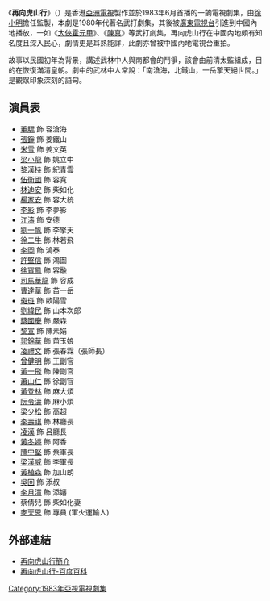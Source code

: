 {{亞視劇集 
| 中文劇名 = 再向虎山行
| 英文劇名 = {{lang|en|Tiger Hill Trail}}
| 圖像 =
| 製作年份 = 1983年
| aTV-11首播日期 = 
| aTV-11首播時間 = 
| 監製 = [[徐小明_(香港)|徐小明]]
| 編導 = {{nowrap|[[徐小明_(香港)|徐小明]]、[[阮惠源|阮惠源]]、[[丁亮_(香港)|丁　亮]]、[[李元科|李元科]]、<br />[[陳莎莉_(導演)|陳莎莉]]、[[李建武|李建武]]、[[郭煜機|郭煜機]]、[[馮柏源|馮柏源]]}}
| 助理編導 = {{nowrap|[[譚新源|譚新源]]、[[黃振球|黃振球]]、[[馬家駿|馬家駿]]、[[鄧志傑|鄧志傑]]、<br />[[蔣家駿|蔣家駿]]、[[周華宇|周華宇]]、[[黃俊文|黃俊文]]、[[孔憲鵬|孔憲鵬]]、<br />[[黎棨源|黎棨源]]}}
| 故事 = {{nowrap|[[吳偉榮|吳偉榮]]、[[徐小明|徐小明]]、[[麥守義|麥守義]]、[[程潔茵|程潔茵]]}}
| 編審 = [[麥守義|麥守義]]
| 製作統籌 = [[馮柏源|馮柏源]]、[[譚新源|譚新源]]
| 編劇 = {{nowrap|[[鄭文華|鄭文華]]、[[麥守義|麥守義]]、[[鍾清玲|鍾清玲]]、[[潘怡竹|潘怡竹]]、<br />[[蔡業鳴|蔡業鳴]]、[[許淑嫻|許淑嫻]]、[[帥雪芳|帥雪芳]]}}
| 集數 = 40
| 劇種 = 武打
| 主演 = {{nowrap|[[董驃|董　驃]]、[[張錚_(香港)|張　錚]]、[[米雪|米　雪]]、[[梁小龍|梁小龍]]、<br />[[黎漢持|黎漢持]]、[[伍衛國|伍衛國]]、[[李影_(香港演員)|李　影]]、[[林迪安|林迪安]]、<br />[[徐寶鳳|徐寶鳳]]、[[李岡|李　岡]]、劉一帆、[[江圖|江　濤]]、<br />郭錦華、[[楊家安|楊家安]]、[[徐二牛|徐二牛]]}}   
| 主題曲 = 再向虎山行
| 作曲 = [[關聖佑|關聖佑]]
| 填詞 = [[盧國沾|盧國沾]]
| 主唱 = [[徐小明_(香港)|徐小明]]
| 插曲 = 留步！喂！留步！
| 作曲3 = [[關聖佑|關聖佑]]
| 填詞3 = [[盧國沾|盧國沾]]
| 主唱3 = [[徐小明_(香港)|徐小明]]
}}
《'''再向虎山行'''》（{{lang-en|'''Tiger Hill Trail'''}}）是香港[[亞洲電視|亞洲電視]]製作並於1983年6月首播的一齣電視劇集，由[[徐小明_(香港)|徐小明]]擔任監製，本劇是1980年代著名武打劇集，其後被[[廣東電視台|廣東電視台]]引進到中國內地播放，一如《[[大俠霍元甲|大俠霍元甲]]》、《[[陳真_(電視劇)|陳真]]》等武打劇集，再向虎山行在中國內地頗有知名度且深入民心，劇情更是耳熟能詳，此劇亦曾被中國內地電視台重拍。

故事以民國初年為背景，講述武林中人與南都會的鬥爭，該會由前清太監組成，目的在恢復滿清皇朝。劇中的武林中人常說：「南滄海，北鐵山，一岳擎天絕世間。」是觀眾印象深刻的語句。

== 演員表 ==
* [[董驃|董驃]] 飾 容滄海
* [[張錚_(香港)|張錚]] 飾 姜鐵山
* [[米雪|米雪]] 飾 姜文英
* [[梁小龍|梁小龍]] 飾 姚立中
* [[黎漢持|黎漢持]] 飾 紀青雲
* [[伍衛國|伍衛國]] 飾 容寬
* [[林迪安|林迪安]] 飾 柴如化
* [[楊家安|楊家安]] 飾 容大統
* [[李影_(香港演員)|李影]] 飾 李夢影
* [[江圖|江濤]] 飾 安德
* [[劉一帆_(香港演員)|劉一帆]] 飾 李擎天
* [[徐二牛|徐二牛]] 飾 林若飛
* [[李岡|李岡]] 飾 鴻泰
* [[許堅信|許堅信]] 飾 鴻圖
* [[徐寶鳳|徐寶鳳]] 飾 容融
* [[司馬華龍|司馬華龍]] 飾 容成
* [[曹達華|曹達華]] 飾 苗一岳
* [[斑斑|斑斑]] 飾 歐陽雪
* [[劉緯民|劉緯民]] 飾 山本次郎
* [[蔡國慶_(香港)|蔡國慶]] 飾 嚴森
* [[黎宣|黎宣]] 飾 陳素娟
* [[郭錦華|郭錦華]] 飾 苗玉娘
* [[凌禮文|凌禮文]] 飾 張春霖（張師長）
* [[曾健明|曾健明]] 飾 王副官
* [[黃一飛|黃一飛]] 飾 陳副官
* [[蕭山仁|蕭山仁]] 飾 徐副官
* [[黃登林|黃登林]] 飾 麻大煩
* [[阮令濤|阮令濤]] 飾 麻小煩
* [[梁少松|梁少松]] 飾 高超
* [[李壽祺|李壽祺]] 飾 林廳長
* [[凌漢|凌漢]] 飾 呂廳長
* [[黃冬婷|黃冬婷]] 飾 阿香
* [[陳中堅|陳中堅]] 飾 蔡軍長
* [[梁漢威|梁漢威]] 飾 李軍長
* [[黃植森|黃植森]] 飾 加山朗
* [[吳回|吳回]] 飾 添叔
* [[李月清|李月清]] 飾 添嬸
* 蔡倩兒 飾 柴如化妻 
* [[麥天恩|麥天恩]] 飾 專員 (軍火運輸人)

== 外部連結 ==
* [http://www.oldcake.net/viewthread.php?tid=1308&extra=&page=2 再向虎山行簡介] {{Wayback|url=http://www.oldcake.net/viewthread.php?tid=1308&extra=&page=2 |date=20200407022508 }}
* [http://baike.baidu.com/subview/75409/12053777.htm 再向虎山行-百度百科]

[[Category:1983年亞視電視劇集|Category:1983年亞視電視劇集]]